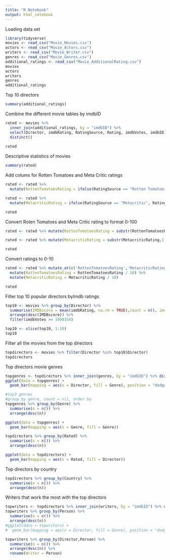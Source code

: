 ```yaml
---
title: "R Notebook"
output: html_notebook
---
```

Loading data set
```r
library(tidyverse)
movies <- read_csv("Movie_Movies.csv")
actors <- read_csv("Movie_Actors.csv")
writers <- read_csv("Movie_Writer.csv")
genres <- read_csv("Movie_Genres.csv")
additional_ratings <- read_csv("Movie_AdditionalRating.csv")
movies
actors
writers
genres
additional_ratings
```
Top 10 directors
```r
summary(additional_ratings)
```
Combine the different movie tables by imdbID
```r
rated <- movies %>%
  inner_join(additional_ratings, by = "imdbID") %>% 
  select(Director, imdbRating, RatingSource, Rating, imdbVotes, imdbID) %>%
  distinct()
  
rated
```
Descriptive statistics of movies
```r
summary(rated)
```
Add colums for Rotten Tomatoes and Meta Critic ratings
```r
rated <- rated %>%
  mutate(RottenTomatoesRating = ifelse(RatingSource == "Rotten Tomatoes", Rating, NA))

rated <- rated %>%
  mutate(MetacriticRating = ifelse(RatingSource == "Metacritic", Rating, NA))

rated
```
Convert Roten Tomatoes and Meta Critic rating to format 0-100
```r
rated <- rated %>% mutate(RottenTomatoesRating = substr(RottenTomatoesRating,1,nchar(RottenTomatoesRating)-1))

rated <- rated %>% mutate(MetacriticRating = substr(MetacriticRating,1,nchar(MetacriticRating)-4))

rated
```
Convert ratings to 0-10
```r
rated <- rated %>% mutate_at(c('RottenTomatoesRating','MetacriticRating'), ~as.numeric(.)) %>%
  mutate(RottenTomatoesRating = RottenTomatoesRating / 10) %>%
  mutate(MetacriticRating = MetacriticRating / 10)

rated
```
Filter top 10 popular directors byImdb ratings
```r
top10 <- movies %>% group_by(Director) %>%
  summarise(IMDBscore = mean(imdbRating, na.rm = TRUE),count = n(), imdbVotes = sum(imdbVotes)) %>%
  arrange(desc(IMDBscore)) %>%
  filter(imdbVotes >= 1000334)

top10 <- slice(top10, 1:10)
top10
```
Filter all the movies from the top directors
```r
topdirectors <- movies %>% filter(Director %in% top10$Director)
topdirectors
```
Top directors movie genres
```r
topgenres <- topdirectors %>% inner_join(genres, by = "imdbID") %>% distinct()
ggplot(data = topgenres) +
  geom_bar(mapping = aes(x = Director, fill = Genre), position = "dodge")
```
```r
#top3 genres
#group by genre, count = n(), order by
topgenres %>% group_by(Genre) %>%
  summarise(n = n()) %>%
  arrange(desc(n))
```
```r
ggplot(data = topgenres) +
  geom_bar(mapping = aes(x = Genre, fill = Genre))
```
```r
topdirectors %>% group_by(Rated) %>%
  summarise(n = n()) %>%
  arrange(desc(n))
```
```r
ggplot(data = topdirectors) +
  geom_bar(mapping = aes(x = Rated, fill = Director))
```
Top directors by country
```r
topdirectors %>% group_by(Country) %>%
  summarise(n = n()) %>%
  arrange(desc(n))
```
Writers that work the most with the top directors
```r
topwriters <- topdirectors %>% inner_join(writers, by = "imdbID") %>% distinct()
topwriters %>% group_by(Person) %>%
  summarise(n = n()) %>%
  arrange(desc(n))
#ggplot(data = topwriters) +
#  geom_bar(mapping = aes(x = Director, fill = Genre), position = "dodge")
```

```r
topwriters %>% group_by(Director,Person) %>%
  summarise(n = n()) %>%
  arrange(desc(n)) %>%
  rename(Writer = Person)
```